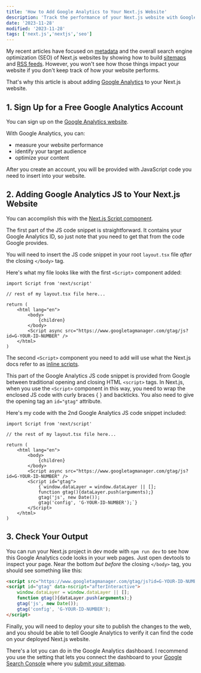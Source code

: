```yaml
---
title: 'How to Add Google Analytics to Your Next.js Website'
description: 'Track the performance of your Next.js website with Google Analytics in a few simple steps.'
date: '2023-11-28'
modified: '2023-11-28'
tags: ['next.js','nextjs','seo']
---
```


My recent articles have focused on [metadata](https://www.davegray.codes/posts/nextjs-ordering-merging-metadata) and the overall search engine optimization (SEO) of Next.js websites by showing how to build [sitemaps](https://www.davegray.codes/posts/nextjs-how-to-build-sitemap-robots-txt) and [RSS feeds](https://www.davegray.codes/posts/nextjs-how-to-build-an-rss-feed). However, you won't see how those things impact your website if you don't keep track of how your website performs. 

That's why this article is about adding [Google Analytics](https://analytics.google.com/) to your Next.js website. 

## 1. Sign Up for a Free Google Analytics Account 

You can sign up on the [Google Analytics website](https://marketingplatform.google.com/about/analytics/).

With Google Analytics, you can:
- measure your website performance
- identify your target audience 
- optimize your content  

After you create an account, you will be provided with JavaScript code you need to insert into your website. 

## 2. Adding Google Analytics JS to Your Next.js Website 

You can accomplish this with the [Next.js Script component](https://nextjs.org/docs/app/api-reference/components/script).

The first part of the JS code snippet is straightforward. It contains your Google Analytics ID, so just note that you need to get that from the code Google provides. 

You will need to insert the JS code snippet in your root `layout.tsx` file _after_ the closing `</body>` tag.

Here's what my file looks like with the first `<Script>` component added:

```tsx
import Script from 'next/script'

// rest of my layout.tsx file here...

return (
    <html lang="en">
        <body>
            {children}
        </body>
        <Script async src="https://www.googletagmanager.com/gtag/js?id=G-YOUR-ID-NUMBER" />
    </html>
)
```

The second `<Script>` component you need to add will use what the Next.js docs refer to as [inline scripts](https://nextjs.org/docs/app/building-your-application/optimizing/scripts#inline-scripts). 

This part of the Google Analytics JS code snippet is provided from Google between traditional opening and closing HTML `<script>` tags. In Next.js, when you use the `<Script>` component in this way, you need to wrap the enclosed JS code with curly braces { } and backticks. You also need to give the opening tag an `id="gtag"` attribute. 

Here's my code with the 2nd Google Analytics JS code snippet included:

```tsx
import Script from 'next/script'

// the rest of my layout.tsx file here...

return (
    <html lang="en">
        <body>
            {children}
        </body>
        <Script async src="https://www.googletagmanager.com/gtag/js?id=G-YOUR-ID-NUMBER" />
        <Script id="gtag">
            {`window.dataLayer = window.dataLayer || [];
            function gtag(){dataLayer.push(arguments);}
            gtag('js', new Date());
            gtag('config', 'G-YOUR-ID-NUMBER');`}
        </Script>
    </html>
)
```

## 3. Check Your Output 

You can run your Next.js project in dev mode with `npm run dev` to see how this Google Analytics code looks in your web pages. Just open devtools to inspect your page. Near the bottom _but before_ the closing `</body>` tag, you should see something like this: 

```html 
<script src="https://www.googletagmanager.com/gtag/js?id=G-YOUR-ID-NUMBER" async="true" data-nscript="afterInteractive"></script>
<script id="gtag" data-nscript="afterInteractive">
    window.dataLayer = window.dataLayer || [];
    function gtag(){dataLayer.push(arguments);}
    gtag('js', new Date());
    gtag('config', 'G-YOUR-ID-NUMBER');
</script>
```

Finally, you will need to deploy your site to publish the changes to the web, and you should be able to tell Google Analytics to verify it can find the code on your deployed Next.js website. 

There's a lot you can do in the Google Analytics dashboard. I recommend you use the setting that lets you connect the dashboard to your [Google Search Console](https://search.google.com/search-console/about) where you [submit your sitemap](https://www.davegray.codes/posts/nextjs-how-to-submit-your-sitemap).